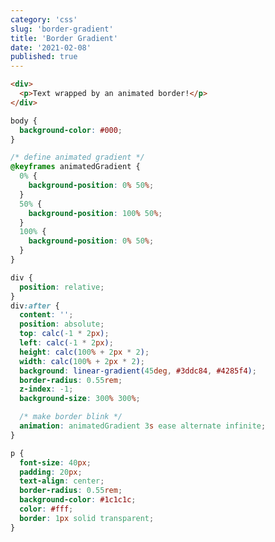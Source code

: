 ```yaml
---
category: 'css'
slug: 'border-gradient'
title: 'Border Gradient'
date: '2021-02-08'
published: true
---
```


```html
<div>
  <p>Text wrapped by an animated border!</p>
</div>
```

```css
body {
  background-color: #000;
}

/* define animated gradient */
@keyframes animatedGradient {
  0% {
    background-position: 0% 50%;
  }
  50% {
    background-position: 100% 50%;
  }
  100% {
    background-position: 0% 50%;
  }
}

div {
  position: relative;
}
div:after {
  content: '';
  position: absolute;
  top: calc(-1 * 2px);
  left: calc(-1 * 2px);
  height: calc(100% + 2px * 2);
  width: calc(100% + 2px * 2);
  background: linear-gradient(45deg, #3ddc84, #4285f4);
  border-radius: 0.55rem;
  z-index: -1;
  background-size: 300% 300%;

  /* make border blink */
  animation: animatedGradient 3s ease alternate infinite;
}

p {
  font-size: 40px;
  padding: 20px;
  text-align: center;
  border-radius: 0.55rem;
  background-color: #1c1c1c;
  color: #fff;
  border: 1px solid transparent;
}
```
